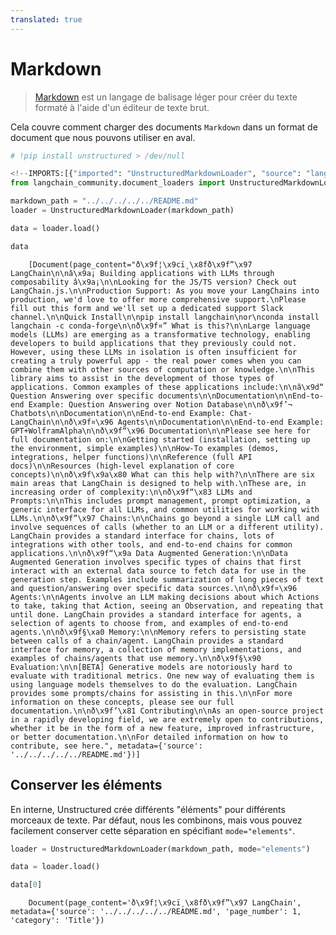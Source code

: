 ```yaml
---
translated: true
---
```


# Markdown

>[Markdown](https://en.wikipedia.org/wiki/Markdown) est un langage de balisage léger pour créer du texte formaté à l'aide d'un éditeur de texte brut.

Cela couvre comment charger des documents `Markdown` dans un format de document que nous pouvons utiliser en aval.

```python
# !pip install unstructured > /dev/null
```

```python
<!--IMPORTS:[{"imported": "UnstructuredMarkdownLoader", "source": "langchain_community.document_loaders", "docs": "https://api.python.langchain.com/en/latest/document_loaders/langchain_community.document_loaders.markdown.UnstructuredMarkdownLoader.html", "title": "Markdown"}]-->
from langchain_community.document_loaders import UnstructuredMarkdownLoader
```

```python
markdown_path = "../../../../../README.md"
loader = UnstructuredMarkdownLoader(markdown_path)
```

```python
data = loader.load()
```

```python
data
```

```output
    [Document(page_content="ð\x9f¦\x9cï¸\x8fð\x9f”\x97 LangChain\n\nâ\x9a¡ Building applications with LLMs through composability â\x9a¡\n\nLooking for the JS/TS version? Check out LangChain.js.\n\nProduction Support: As you move your LangChains into production, we'd love to offer more comprehensive support.\nPlease fill out this form and we'll set up a dedicated support Slack channel.\n\nQuick Install\n\npip install langchain\nor\nconda install langchain -c conda-forge\n\nð\x9f¤” What is this?\n\nLarge language models (LLMs) are emerging as a transformative technology, enabling developers to build applications that they previously could not. However, using these LLMs in isolation is often insufficient for creating a truly powerful app - the real power comes when you can combine them with other sources of computation or knowledge.\n\nThis library aims to assist in the development of those types of applications. Common examples of these applications include:\n\nâ\x9d“ Question Answering over specific documents\n\nDocumentation\n\nEnd-to-end Example: Question Answering over Notion Database\n\nð\x9f’¬ Chatbots\n\nDocumentation\n\nEnd-to-end Example: Chat-LangChain\n\nð\x9f¤\x96 Agents\n\nDocumentation\n\nEnd-to-end Example: GPT+WolframAlpha\n\nð\x9f“\x96 Documentation\n\nPlease see here for full documentation on:\n\nGetting started (installation, setting up the environment, simple examples)\n\nHow-To examples (demos, integrations, helper functions)\n\nReference (full API docs)\n\nResources (high-level explanation of core concepts)\n\nð\x9f\x9a\x80 What can this help with?\n\nThere are six main areas that LangChain is designed to help with.\nThese are, in increasing order of complexity:\n\nð\x9f“\x83 LLMs and Prompts:\n\nThis includes prompt management, prompt optimization, a generic interface for all LLMs, and common utilities for working with LLMs.\n\nð\x9f”\x97 Chains:\n\nChains go beyond a single LLM call and involve sequences of calls (whether to an LLM or a different utility). LangChain provides a standard interface for chains, lots of integrations with other tools, and end-to-end chains for common applications.\n\nð\x9f“\x9a Data Augmented Generation:\n\nData Augmented Generation involves specific types of chains that first interact with an external data source to fetch data for use in the generation step. Examples include summarization of long pieces of text and question/answering over specific data sources.\n\nð\x9f¤\x96 Agents:\n\nAgents involve an LLM making decisions about which Actions to take, taking that Action, seeing an Observation, and repeating that until done. LangChain provides a standard interface for agents, a selection of agents to choose from, and examples of end-to-end agents.\n\nð\x9f§\xa0 Memory:\n\nMemory refers to persisting state between calls of a chain/agent. LangChain provides a standard interface for memory, a collection of memory implementations, and examples of chains/agents that use memory.\n\nð\x9f§\x90 Evaluation:\n\n[BETA] Generative models are notoriously hard to evaluate with traditional metrics. One new way of evaluating them is using language models themselves to do the evaluation. LangChain provides some prompts/chains for assisting in this.\n\nFor more information on these concepts, please see our full documentation.\n\nð\x9f’\x81 Contributing\n\nAs an open-source project in a rapidly developing field, we are extremely open to contributions, whether it be in the form of a new feature, improved infrastructure, or better documentation.\n\nFor detailed information on how to contribute, see here.", metadata={'source': '../../../../../README.md'})]
```

## Conserver les éléments

En interne, Unstructured crée différents "éléments" pour différents morceaux de texte. Par défaut, nous les combinons, mais vous pouvez facilement conserver cette séparation en spécifiant `mode="elements"`.

```python
loader = UnstructuredMarkdownLoader(markdown_path, mode="elements")
```

```python
data = loader.load()
```

```python
data[0]
```

```output
    Document(page_content='ð\x9f¦\x9cï¸\x8fð\x9f”\x97 LangChain', metadata={'source': '../../../../../README.md', 'page_number': 1, 'category': 'Title'})
```
